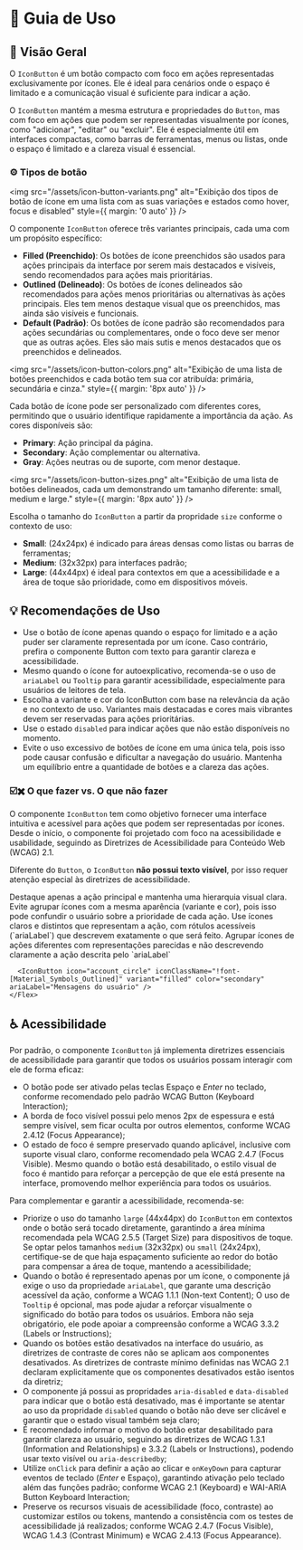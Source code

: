 
<Meta title="Componentes/IconButton/Guia de Uso" />

# 🧭  Guia de Uso

## 📘 Visão Geral

O `IconButton` é um botão compacto com foco em ações representadas exclusivamente por ícones. Ele é ideal para cenários onde o espaço é limitado e a comunicação visual é suficiente para indicar a ação.

O `IconButton` mantém a mesma estrutura e propriedades do `Button`, mas com foco em ações que podem ser representadas visualmente por ícones, como "adicionar", "editar" ou "excluir". Ele é especialmente útil em interfaces compactas, como barras de ferramentas, menus ou listas, onde o espaço é limitado e a clareza visual é essencial.  

### ⚙️ Tipos de botão

<img src="/assets/icon-button-variants.png" alt="Exibição dos tipos de botão de ícone em uma lista com as suas variações e estados como hover, focus e disabled" style={{ margin: '0 auto' }} />

O componente `IconButton` oferece três variantes principais, cada uma com um propósito específico:

- **Filled (Preenchido)**: Os botões de ícone preenchidos são usados para ações principais da interface por serem mais destacados e visíveis, sendo recomendados para ações mais prioritárias.
- **Outlined (Delineado)**: Os botões de ícones delineados são recomendados para ações menos prioritárias ou alternativas às ações principais. Eles tem menos destaque visual que os preenchidos, mas ainda são visíveis e funcionais.
- **Default (Padrão)**: Os botões de ícone padrão são recomendados para ações secundárias ou complementares, onde o foco deve ser menor que as outras ações. Eles são mais sutis e menos destacados que os preenchidos e delineados.

<img src="/assets/icon-button-colors.png" alt="Exibição de uma lista de botões preenchidos e cada botão tem sua cor atribuída: primária, secundária e cinza." style={{ margin: '8px auto' }} />

Cada botão de ícone pode ser personalizado com diferentes cores, permitindo que o usuário identifique rapidamente a importância da ação. As cores disponíveis são:

- **Primary**: Ação principal da página.
- **Secondary**: Ação complementar ou alternativa.
- **Gray**: Ações neutras ou de suporte, com menor destaque.

<img src="/assets/icon-button-sizes.png" alt="Exibição de uma lista de botões delineados, cada um demonstrando um tamanho diferente: small, medium e large." style={{ margin: '8px auto' }} />

Escolha o tamanho do `IconButton` a partir da propridade `size` conforme o contexto de uso:  
- **Small**: (24x24px) é indicado para áreas densas como listas ou barras de ferramentas;  
- **Medium**: (32x32px) para interfaces padrão;  
- **Large**: (44x44px) é ideal para contextos em que a acessibilidade e a área de toque são prioridade, como em dispositivos móveis.

## 💡 Recomendações de Uso

- Use o botão de ícone apenas quando o espaço for limitado e a ação puder ser claramente representada por um ícone. Caso contrário, prefira o componente Button com texto para garantir clareza e acessibilidade.
- Mesmo quando o ícone for autoexplicativo, recomenda-se o uso de `ariaLabel` ou `Tooltip` para garantir acessibilidade, especialmente para usuários de leitores de tela.
- Escolha a variante e cor do IconButton com base na relevância da ação e no contexto de uso. Variantes mais destacadas e cores mais vibrantes devem ser reservadas para ações prioritárias.
- Use o estado `disabled` para indicar ações que não estão disponíveis no momento.
- Evite o uso excessivo de botões de ícone em uma única tela, pois isso pode causar confusão e dificultar a navegação do usuário. Mantenha um equilíbrio entre a quantidade de botões e a clareza das ações.

### ☑️✖️ O que fazer vs. O que não fazer

O componente `IconButton` tem como objetivo fornecer uma interface intuitiva e acessível para ações que podem ser representadas por ícones. Desde o início, o componente foi projetado com foco na acessibilidade e usabilidade, seguindo as Diretrizes de Acessibilidade para Conteúdo Web (WCAG) 2.1.

Diferente do `Button`, o `IconButton` **não possui texto visível**, por isso requer atenção especial às diretrizes de acessibilidade.

<Title component="h1" className="!text-h5">Evite a sobrecarga visual causada por muitos `IconButtons` destacados.  Isso pode comprometer a clareza da interface, gerar prioridades visuais sobrepostas e dificultar a navegação do usuário</Title>

<Grid cols="grid-cols-1 md:grid-cols-2" colGap="gap-x-4" rowGap="gap-y-4" className="!mb-12 !mt-6">
  <Flex direction="flex-col" rowGap="gap-x-4" colGap="gap-y-4" radius="rounded-lg" paddingX="px-4" paddingY="py-4" className="border border-default-border">
    <Flex direction="flex-col" rowGap="gap-x-4" colGap="gap-y-2" className="!mb-4">
      <Flex radius="rounded-full" paddingX="px-2" paddingY="py-1" className="bg-success">
        <Title component="h1" color="!text-typography-inverted" className="!text-h6 !mb-0 !whitespace-nowrap">✔ O que fazer</Title>
      </Flex>
      <Text className="!m-0">Destaque apenas a ação principal e mantenha uma hierarquia visual clara.</Text>
    </Flex>
    <Flex rowGap="gap-x-4">
      <IconButton icon="person" iconClassName="!font-[Material_Symbols_Outlined]
      )" variant="filled" ariaLabel="Perfil do usuário" />
      <IconButton icon="settings" iconClassName="!font-[Material_Symbols_Outlined]
      )" variant="default" ariaLabel="Configurações da conta" />
      <IconButton icon="more_vert" iconClassName="!font-[Material_Symbols_Outlined]
      )" variant="default" ariaLabel="Mais opções" />
    </Flex>
  </Flex>
  <Flex direction="flex-col" rowGap="gap-x-4" colGap="gap-y-4" radius="rounded-lg" paddingX="px-4" paddingY="py-4" className="border border-default-border">
    <Flex direction="flex-col" rowGap="gap-x-4" colGap="gap-y-2" className="!mb-4">
      <Flex radius="rounded-full" paddingX="px-2" paddingY="py-1" className="bg-error">
        <Title component="h1" color="!text-typography-inverted" className="!text-h6 !mb-0 !whitespace-nowrap">✘ O que não fazer</Title>
      </Flex>
      <Text className="!m-0">Evite agrupar ícones com a mesma aparência (variante e cor), pois isso pode confundir o usuário sobre a prioridade de cada ação.</Text>
    </Flex>
    <Flex rowGap="gap-x-4">
      <IconButton icon="person" iconClassName="!font-[Material_Symbols_Outlined]
      )" variant="filled" color="primary" ariaLabel="Perfil do usuário" />
      <IconButton icon="settings" iconClassName="!font-[Material_Symbols_Outlined]
      )" variant="filled" color="secondary" ariaLabel="Configurações da conta" />
      <IconButton icon="more_vert" iconClassName="!font-[Material_Symbols_Outlined]
      )" variant="filled" color="primary" ariaLabel="Mais opções" />
    </Flex>
  </Flex>
</Grid>

<Title component="h1" className="!text-h5">Use ícones que representem claramente a ação do botão, sempre forneça um `ariaLabel` descritivo e evite ícones visuais semelhantes para ações diferentes.</Title>

<Grid cols="grid-cols-1 md:grid-cols-2" colGap="gap-x-4" rowGap="gap-y-4" className="!mb-12 !mt-6">
  <Flex direction="flex-col" rowGap="gap-x-4" colGap="gap-y-4" radius="rounded-lg" paddingX="px-4" paddingY="py-4" className="border border-default-border">
    <Flex direction="flex-col" rowGap="gap-x-4" colGap="gap-y-2" className="!mb-4">
      <Flex radius="rounded-full" paddingX="px-2" paddingY="py-1" className="bg-success">
        <Title component="h1" color="!text-typography-inverted" className="!text-h6 !mb-0 !whitespace-nowrap">✔ O que fazer</Title>
      </Flex>
      <Text className="!m-0">Use ícones claros e distintos que representam a ação, com rótulos acessíveis (`ariaLabel`) que descrevem exatamente o que será feito.</Text>
    </Flex>
    <Flex rowGap="gap-x-4">
     <IconButton icon="save" iconClassName="!font-[Material_Symbols_Outlined]" variant="filled" color="primary" ariaLabel="Salvar alterações" />
      <IconButton icon="delete" iconClassName="!font-[Material_Symbols_Outlined]" variant="outlined" color="secondary" ariaLabel="Deletar item" />
    </Flex>
  </Flex>
  <Flex direction="flex-col" rowGap="gap-x-4" colGap="gap-y-4" radius="rounded-lg" paddingX="px-4" paddingY="py-4" className="border border-default-border">
    <Flex direction="flex-col" rowGap="gap-x-4" colGap="gap-y-2" className="!mb-4">
      <Flex radius="rounded-full" paddingX="px-2" paddingY="py-1" className="bg-error">
        <Title component="h1" color="!text-typography-inverted" className="!text-h6 !mb-0 !whitespace-nowrap">✘ O que não fazer</Title>
      </Flex>
      <Text className="!m-0">Agrupar ícones de ações diferentes com representações parecidas e não descrevendo claramente a ação descrita pelo `ariaLabel`</Text>
    </Flex>
    <Flex rowGap="gap-x-4">
      <IconButton icon="person" iconClassName="!font-[Material_Symbols_Outlined]" variant="filled" color="primary" ariaLabel="Perfil do usuário" />

      <IconButton icon="account_circle" iconClassName="!font-[Material_Symbols_Outlined]" variant="filled" color="secondary" ariaLabel="Mensagens do usuário" />
    </Flex>
  </Flex>
</Grid>

## ♿ Acessibilidade

Por padrão, o componente `IconButton` já implementa diretrizes essenciais de acessibilidade para garantir que todos os usuários possam interagir com ele de forma eficaz:

- O botão pode ser ativado pelas teclas Espaço e *Enter* no teclado, conforme recomendado pelo padrão <Link className="sb-unstyled text-sm" href="https://www.w3.org/TR/wai-aria-practices-1.1/#keyboard-interaction-3" target="_blank">WCAG Button (Keyboard Interaction)</Link>;
- A borda de foco visível possui pelo menos 2px de espessura e está sempre visível, sem ficar oculta por outros elementos, conforme <Link className="sb-unstyled text-sm" href="https://www.w3.org/WAI/WCAG22/Understanding/focus-appearance-enhanced" target="_blank">WCAG 2.4.12 (Focus Appearance)</Link>;
- O estado de foco é sempre preservado quando aplicável, inclusive com suporte visual claro, conforme recomendado pela <Link className="sb-unstyled text-sm" href="https://www.w3.org/WAI/WCAG21/Understanding/focus-visible" target="_blank">WCAG 2.4.7 (Focus Visible)</Link>. Mesmo quando o botão está desabilitado, o estilo visual de foco é mantido para reforçar a percepção de que ele está presente na interface, promovendo melhor experiência para todos os usuários.

Para complementar e garantir a acessibilidade, recomenda-se:

- Priorize o uso do tamanho `large` (44x44px) do `IconButton` em contextos onde o botão será tocado diretamente, garantindo a área mínima recomendada pela <Link className="sb-unstyled text-sm" href="https://www.w3.org/WAI/WCAG21/Understanding/target-size.html" target="_blank">WCAG 2.5.5 (Target Size)</Link> para dispositivos de toque. Se optar pelos tamanhos `medium` (32x32px) ou `small` (24x24px), certifique-se de que haja espaçamento suficiente ao redor do botão para compensar a área de toque, mantendo a acessibilidade;
- Quando o botão é representado apenas por um ícone, o componente já exige o uso da propriedade `ariaLabel`, que garante uma descrição acessível da ação, conforme a <Link className="sb-unstyled text-sm" href="https://www.w3.org/WAI/WCAG21/Understanding/non-text-content.html" target="_blank">WCAG 1.1.1 (Non-text Content)</Link>;
O uso de `Tooltip` é opcional, mas pode ajudar a reforçar visualmente o significado do botão para todos os usuários. Embora não seja obrigatório, ele pode apoiar a compreensão conforme a <Link className="sb-unstyled text-sm" href="https://www.w3.org/WAI/WCAG21/Understanding/labels-or-instructions.html" target="_blank">WCAG 3.3.2 (Labels or Instructions)</Link>;
- Quando os botões estão desativados na interface do usuário, as diretrizes de contraste de cores não se aplicam aos componentes desativados. As <Link className="sb-unstyled text-sm" href="https://www.w3.org/WAI/WCAG21/Understanding/contrast-minimum.html#inactive-controls" target="_blank">diretrizes de contraste mínimo definidas nas WCAG 2.1</Link> declaram explicitamente que os componentes desativados estão isentos da diretriz;
- O componente já possui as propridades `aria-disabled` e `data-disabled` para indicar que o botão está desativado, mas é importante se atentar ao uso da propridade `disabled` quando o botão não deve ser clicável e garantir que o estado visual também seja claro;
- É recomendado informar o motivo do botão estar desabilitado para garantir clareza ao usuário, seguindo as diretrizes de <Link className="sb-unstyled text-sm" href="https://www.w3.org/WAI/WCAG21/Understanding/info-and-relationships.html" target="_blank">WCAG 1.3.1 (Information and Relationships)</Link> e <Link className="sb-unstyled text-sm" href="https://www.w3.org/WAI/WCAG21/Understanding/labels-or-instructions.html" target="_blank">3.3.2 (Labels or Instructions)</Link>, podendo usar texto visível ou `aria-describedby`;
- Utilize `onClick` para definir a ação ao clicar e `onKeyDown` para capturar eventos de teclado (*Enter* e Espaço), garantindo ativação pelo teclado além das funções padrão; conforme <Link className="sb-unstyled text-sm" href="https://www.w3.org/WAI/WCAG21/Understanding/keyboard.html" target="_blank">WCAG 2.1 (Keyboard)</Link> e <Link className="sb-unstyled text-sm" href="https://www.w3.org/TR/wai-aria-practices-1.1/#button" target="_blank">WAI-ARIA Button Keyboard Interaction</Link>;
- Preserve os recursos visuais de acessibilidade (foco, contraste) ao customizar estilos ou tokens, mantendo a consistência com os testes de acessibilidade já realizados; conforme <Link className="sb-unstyled text-sm" href="https://www.w3.org/WAI/WCAG21/Understanding/focus-visible.html" target="_blank">WCAG 2.4.7 (Focus Visible)</Link>, <Link className="sb-unstyled text-sm" href="https://www.w3.org/WAI/WCAG21/Understanding/contrast-minimum.html" target="_blank">WCAG 1.4.3 (Contrast Minimum)</Link> e <Link className="sb-unstyled text-sm" href="https://www.w3.org/WAI/WCAG22/Understanding/focus-appearance-enhanced.html" target="_blank">WCAG 2.4.13 (Focus Appearance)</Link>.